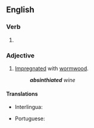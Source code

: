 ==English==

===Verb===
{{head|en|verb form}}

# {{en-past of|absinthiate}}

===Adjective===
{{en-adj}}

# [[impregnated|Impregnated]] with [[wormwood]].
#: '''''absinthiated''' wine''

====Translations====
{{trans-top|impregnated with wormwood}}
* Interlingua: {{t|ia|absinthiate}}
{{trans-mid}}
* Portuguese: {{t|pt|absintado}}
{{trans-bottom}}